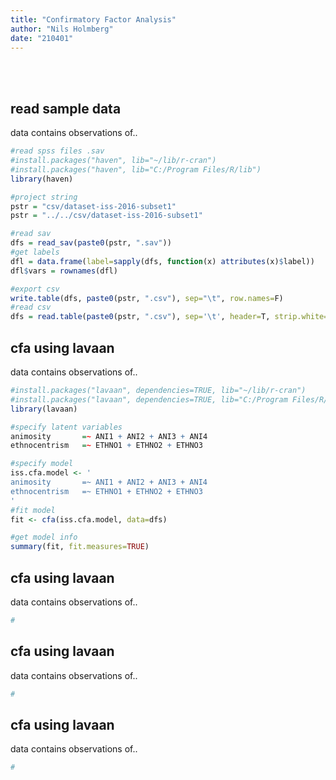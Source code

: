 ```yaml
---
title: "Confirmatory Factor Analysis"
author: "Nils Holmberg"
date: "210401"
---
```

<br/><br/>

## read sample data
data contains observations of..
```r
#read spss files .sav
#install.packages("haven", lib="~/lib/r-cran")
#install.packages("haven", lib="C:/Program Files/R/lib")
library(haven)

#project string
pstr = "csv/dataset-iss-2016-subset1"
pstr = "../../csv/dataset-iss-2016-subset1"

#read sav
dfs = read_sav(paste0(pstr, ".sav"))
#get labels
dfl = data.frame(label=sapply(dfs, function(x) attributes(x)$label))
dfl$vars = rownames(dfl)

#export csv
write.table(dfs, paste0(pstr, ".csv"), sep="\t", row.names=F)
#read csv
dfs = read.table(paste0(pstr, ".csv"), sep='\t', header=T, strip.white=TRUE, stringsAsFactors=FALSE)
```

## cfa using lavaan
data contains observations of..
```r
#install.packages("lavaan", dependencies=TRUE, lib="~/lib/r-cran")
#install.packages("lavaan", dependencies=TRUE, lib="C:/Program Files/R/lib")
library(lavaan)

#specify latent variables
animosity       =~ ANI1 + ANI2 + ANI3 + ANI4
ethnocentrism   =~ ETHNO1 + ETHNO2 + ETHNO3

#specify model
iss.cfa.model <- '
animosity       =~ ANI1 + ANI2 + ANI3 + ANI4
ethnocentrism   =~ ETHNO1 + ETHNO2 + ETHNO3
'
#fit model
fit <- cfa(iss.cfa.model, data=dfs)

#get model info
summary(fit, fit.measures=TRUE)
```

## cfa using lavaan
data contains observations of..
```r
#
```

## cfa using lavaan
data contains observations of..
```r
#
```

## cfa using lavaan
data contains observations of..
```r
#
```




